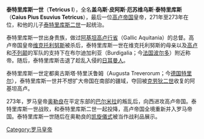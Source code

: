 {{noteTA
|1=特里
}}
{{Infobox Roman emperor
| name        = 泰特里库斯一世
| full name   = Gaius Pius Esuvius Tetricus
| regnal name = [[Imperator|Imperator]] [[Caesar_(title)|Caesar]] Gaius Esuvius Tetricus [[Pietas#As_virtue|Pius]] [[Felix_(name)#Romans|Felix]] [[Sol_Invictus#Invictus_as_epithet|Invictus]] [[Augustus_(title)|Augustus]] [[Pontifex_Maximus|Pontifex Maximus]]
| succession  = [[高盧帝國|高盧帝國]]皇帝
| image       = INC-2045-a Ауреус. Тетрик I Старший. Ок. 271—274 гг. (аверс).png
| alt         = The obverse of a golden coin showing the face of Tetricus.
| caption     = The obverse of an [[aureus|aureus]] featuring Tetricus I. Caption: IMP. TETRICVS P. F. AVG.
| reign       = {{nowrap|271–274 AD}}
| predecessor = {{le|韋圖維士|Victorinus}}
| successor   = 無（高盧帝國被[[奧勒良|奧勒良]]收復）
| issue       = [[泰特里庫斯二世|泰特里庫斯二世]]
| birth_place = [[羅馬帝國|羅馬帝國]][[高盧|高盧]]（今[[法國|法國]]）
| death_place = [[義大利_(羅馬帝國)|羅馬義大利]]{{le|盧卡尼亞|Lucania}}
| title       = [[高盧|高盧]]和[[不列顛尼亞|不列顛尼亞]]的[[奧古斯都|奧古斯都]]
}}
'''泰特里库斯一世'''（'''Tetricus I'''），全名'''盖乌斯·皮阿斯·厄苏维乌斯·泰特里库斯'''（'''Caius Pius Esuvius Tetricus'''），最后一位[[高卢帝国|高卢帝国]]皇帝，271年至273年在位，和他的儿子[[泰特里库斯二世|泰特里库斯二世]]一起统治。

泰特里库斯一世出身贵族，做过[[阿基坦高卢行省|阿基坦高卢行省]]（Gallic Aquitania）的总督。高卢帝国皇帝[[维克托利努斯|维克托利努斯]]被杀后，泰特里库斯一世在维克托利努斯的母亲以及[[高卢|高卢]]和[[不列颠|不列颠]]的军队的支持下在布尔迪加利亚（Burdigalia；今[[法国|法国]][[波尔多|波尔多]]）附近称帝。随后，泰特里库斯击退了趁乱入侵的[[日耳曼人|日耳曼人]]。

泰特里库斯一世定都奥古斯塔·特里沃鲁姆（Augusta Treverorum；今[[德国|德国]][[特里尔|特里尔]]），泰特里库斯一世并不想扩大帝国在南部的疆域，夺回被[[克劳狄二世|克劳狄二世]]收复的阿基坦高卢。

273年，罗马皇帝[[奥勒良|奥勒良]]在平定东部的[[巴尔米拉|巴尔米拉]]的叛乱后，向西进攻高卢帝国。泰特里库斯一世战败，和泰特里库斯二世一起投降，高卢帝国全境重新并入罗马帝国。泰特里库斯一世随后在奥勒良的[[凯旋儀式|凯旋儀式]]被当作战利品展示。

{{leader|[[维克托利努斯|维克托利努斯]]|[[罗马皇帝列表|高卢帝国皇帝]]|无}}

{{Authority control}}
[[Category:罗马皇帝|Category:罗马皇帝]]